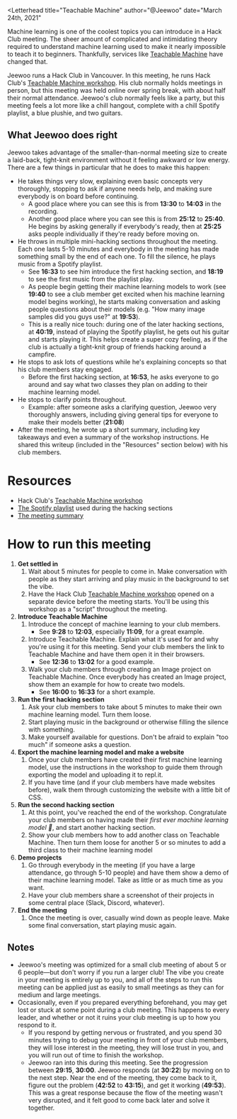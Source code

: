 
<Letterhead
title="Teachable Machine"
author="@Jeewoo"
date="March 24th, 2021"
>

<YouTubeEmbed url="https://youtu.be/Q1_EyEhEu4o" />

Machine learning is one of the coolest topics you can introduce in a Hack Club meeting. The sheer amount of complicated and intimidating theory required to understand machine learning used to make it nearly impossible to teach it to beginners. Thankfully, services like [Teachable Machine](https://teachablemachine.withgoogle.com) have changed that.

Jeewoo runs a Hack Club in Vancouver. In this meeting, he runs Hack Club's [Teachable Machine workshop](https://workshops.hackclub.com/teachable_machine). His club normally holds meetings in person, but this meeting was held online over spring break, with about half their normal attendance. Jeewoo's club normally feels like a party, but this meeting feels a lot more like a chill hangout, complete with a chill Spotify playlist, a blue plushie, and two guitars.

## What Jeewoo does right

Jeewoo takes advantage of the smaller-than-normal meeting size to create a laid-back, tight-knit environment without it feeling awkward or low energy. There are a few things in particular that he does to make this happen:

- He takes things very slow, explaining even basic concepts very thoroughly, stopping to ask if anyone needs help, and making sure everybody is on board before continuing.
    - A good place where you can see this is from **13:30** to **14:03** in the recording.
    - Another good place where you can see this is from **25:12** to **25:40**. He begins by asking generally if everybody's ready, then at **25:25** asks people individually if they're ready before moving on.
- He throws in multiple mini-hacking sections throughout the meeting. Each one lasts 5-10 minutes and everybody in the meeting has made something small by the end of each one. To fill the silence, he plays music from a Spotify playlist.
    - See **16:33** to see him introduce the first hacking section, and **18:19** to see the first music from the playlist play.
    - As people begin getting their machine learning models to work (see **19:40** to see a club member get excited when his machine learning model begins working), he starts making conversation and asking people questions about their models (e.g. "How many image samples did you guys use?" at **19:53**).
    - This is a really nice touch: during one of the later hacking sections, at **40:19**, instead of playing the Spotify playlist, he gets out his guitar and starts playing it. This helps create a super cozy feeling, as if the club is actually a tight-knit group of friends hacking around a campfire.
- He stops to ask lots of questions while he's explaining concepts so that his club members stay engaged.
    - Before the first hacking section, at **16:53**, he asks everyone to go around and say what two classes they plan on adding to their machine learning model.
- He stops to clarify points throughout.
    - Example: after someone asks a clarifying question, Jeewoo very thoroughly answers, including giving general tips for everyone to make their models better (**21:08**)
- After the meeting, he wrote up a short summary, including key takeaways and even a summary of the workshop instructions. He shared this writeup (included in the "Resources" section below) with his club members.

# Resources

- Hack Club's [Teachable Machine workshop](https://workshops.hackclub.com/teachable_machine)
- [The Spotify playlist](https://open.spotify.com/user/chilledcow/playlist/0vvXsWCC9xrXsKd4FyS8kM?si=vIiGeO6HTuiriXoatpkJLQ) used during the hacking sections
- [The meeting summary](https://www.notion.so/S4-Machine-Learning-with-Teachable-Machine-March-23-2021-f85f83c111d64d65a340238ce3c6b633)

# How to run this meeting

1. **Get settled in**
    1. Wait about 5 minutes for people to come in. Make conversation with people as they start arriving and play music in the background to set the vibe.
    2. Have the Hack Club [Teachable Machine workshop](https://workshops.hackclub.com/teachable_machine) opened on a separate device before the meeting starts. You'll be using this workshop as a "script" throughout the meeting.
2. **Introduce Teachable Machine**
    1. Introduce the concept of machine learning to your club members.
        - See **9:28** to **12:03**, especially **11:09**, for a great example.
    2. Introduce Teachable Machine. Explain what it's used for and why you're using it for this meeting. Send your club members the link to Teachable Machine and have them open it in their browsers.
        - See **12:36** to **13:02** for a good example.
    3. Walk your club members through creating an Image project on Teachable Machine. Once everybody has created an Image project, show them an example for how to create two models.
        - See **16:00** to **16:33** for a short example.
3. **Run the first hacking section**
    1. Ask your club members to take about 5 minutes to make their own machine learning model. Turn them loose.
    2. Start playing music in the background or otherwise filling the silence with something.
    3. Make yourself available for questions. Don't be afraid to explain "too much" if someone asks a question.
4. **Export the machine learning model and make a website**
    1. Once your club members have created their first machine learning model, use the instructions in the workshop to guide them through exporting the model and uploading it to repl.it.
    2. If you have time (and if your club members have made websites before), walk them through customizing the website with a little bit of CSS.
5. **Run the second hacking section**
    1. At this point, you've reached the end of the workshop. Congratulate your club members on having made their *first ever machine learning model 🎉*, and start another hacking section.
    2. Show your club members how to add another class on Teachable Machine. Then turn them loose for another 5 or so minutes to add a third class to their machine learning model
6. **Demo projects**
    1. Go through everybody in the meeting (if you have a large attendance, go through 5-10 people) and have them show a demo of their machine learning model. Take as little or as much time as you want.
    2. Have your club members share a screenshot of their projects in some central place (Slack, Discord, whatever).
7. **End the meeting**
    1. Once the meeting is over, casually wind down as people leave. Make some final conversation, start playing music again.

## Notes

- Jeewoo's meeting was optimized for a small club meeting of about 5 or 6 people—but don't worry if you run a larger club! The vibe you create in your meeting is entirely up to you, and all of the steps to run this meeting can be applied just as easily to small meetings as they can for medium and large meetings.
- Occasionally, even if you prepared everything beforehand, you may get lost or stuck at some point during a club meeting. This happens to every leader, and whether or not it ruins your club meeting is up to how you respond to it.
  - If you respond by getting nervous or frustrated, and you spend 30 minutes trying to debug your meeting in front of your club members, they will lose interest in the meeting, they will lose trust in you, and you will run out of time to finish the workshop.
  - Jeewoo ran into this during this meeting. See the progression between **29:15**, **30:00**. Jeewoo responds (at **30:22**) by moving on to the next step. Near the end of the meeting, they come back to it, figure out the problem (**42:52** to **43:15**), and get it working (**49:53**). This was a great response because the flow of the meeting wasn't very disrupted, and it felt good to come back later and solve it together.

</Letterhead>
<Footer />